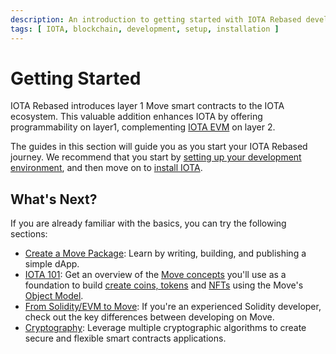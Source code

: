 ```yaml
---
description: An introduction to getting started with IOTA Rebased development.
tags: [ IOTA, blockchain, development, setup, installation ]
---
```


# Getting Started

IOTA Rebased introduces layer 1 Move smart contracts to the IOTA ecosystem. This valuable addition enhances IOTA by
offering programmability on layer1, complementing [IOTA EVM](../iota-evm/introduction.mdx) on layer 2.

The guides in this section will guide you as you start your IOTA Rebased journey. We recommend that you start
by [setting up your development environment](iota-environment.mdx), and then move on
to [install IOTA](iota-install.mdx).


[//]: # (## GraphQL queries)

[//]: # ()

[//]: # (Use the GraphQL service for IOTA RPC to interact with on-chain data. )

[//]: # ()

[//]: # (Go to [Query IOTA RPC with GraphQL]&#40;getting-started/graphql-rpc.mdx&#41;.)

## What's Next?

If you are already familiar with the basics, you can try the following sections:

- [Create a Move Package](create-a-package.mdx): Learn by writing, building, and publishing a simple dApp.
- [IOTA 101](../iota-101.mdx): Get an overview of
  the [Move concepts](../iota-101/iota-move-concepts/iota-move-concepts.mdx) you'll use as a foundation to
  build [create coins, tokens](../iota-101/create-coin/create-coin.mdx) and [NFTs](../iota-101/create-nft.mdx) using the
  Move's [Object Model](../iota-101/objects/object-model.mdx).
- [From Solidity/EVM to Move](../evm-to-move/evm-to-move.mdx): If you're an experienced Solidity developer, check out
  the key differences between developing on Move.
- [Cryptography](../cryptography/how-to/cryptography.mdx): Leverage multiple cryptographic algorithms to
  create secure and flexible smart contracts applications.
